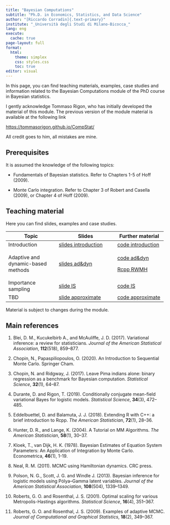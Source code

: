 ```yaml
---
title: "Bayesian Computations"
subtitle: "Ph.D. in Economics, Statistics, and Data Science"
author: "[Riccardo Corradin]{.text-primary}"
institute: "_Università degli Studi di Milano-Bicocca_"
lang: eng
execute:
  cache: true
page-layout: full
format:
  html:
    theme: simplex
    css: styles.css
    toc: true
editor: visual
---
```


In this page, you can find teaching materials, examples, case studies and information related to the Bayesian Computations module of the PhD course in Bayesian statistics.

I gently acknowledge Tommaso Rigon, who has initially developed the material of this module. The previous version of the module material is available at the following link

<https://tommasorigon.github.io/CompStat/>

All credit goes to him, all mistakes are mine.

## **Prerequisites**

It is assumed the knowledge of the following topics:

-   Fundamentals of Bayesian statistics. Refer to Chapters 1-5 of Hoff (2009).

-   Monte Carlo integration. Refer to Chapter 3 of Robert and Casella (2009), or Chapter 4 of Hoff (2009).

## **Teaching material**

Here you can find slides, examples and case studies.

+------------------------------------+------------------------------------------+-----------------------------------+
| Topic                              | Slides                                   | Further material                  |
+====================================+==========================================+===================================+
| Introduction                       | [slides introduction](slides/slide1.pdf) | [code introduction](code/code1.R) |
+------------------------------------+------------------------------------------+-----------------------------------+
| Adaptive and dynamic-based methods | [slides ad&dyn](slides/slide2.pdf)       | [code ad&dyn](code/code2.R)       |
|                                    |                                          |                                   |
|                                    |                                          | [Rcpp RWMH](code/RWMH.cpp)        |
+------------------------------------+------------------------------------------+-----------------------------------+
| Importance sampling                | [slide IS](slides/slide3.pdf)            | [code IS](code/code3.R)           |
+------------------------------------+------------------------------------------+-----------------------------------+
| TBD                                | [slide approximate](slides/slide4.pdf)   | [code approximate](code/code4.R)  |
+------------------------------------+------------------------------------------+-----------------------------------+

Material is subject to changes during the module.

## **Main references**

1.  Blei, D. M., Kucukelbirb A., and McAuliffe, J. D. (2017). Variational inference: a review for statisticians. *Journal of the American Statistical Association*, **112**(518), 859–877.

2.  Chopin, N., Papaspiliopoulos, O. (2020). An Introduction to Sequential Monte Carlo. Springer Cham.

3.  Chopin, N. and Ridgway, J. (2017). Leave Pima indians alone: binary regression as a benchmark for Bayesian computation. *Statistical Science*, **32**(1), 64–87.

4.  Durante, D. and Rigon, T. (2019). Conditionally conjugate mean-field variational Bayes for logistic models. *Statistical Science*, **34**(3), 472–485.

5.  Eddelbuettel, D. and Balamuta, J. J. (2018). Extending R with C++: a brief introduction to Rcpp. *The American Statistician*, **72**(1), 28–36.

6.  Hunter, D. R., and Lange, K. (2004). A Tutorial on MM Algorithms. *The American Statistician*, **58**(1), 30–37.

7.  Kloek, T., van Dijk, H. K. (1978). Bayesian Estimates of Equation System Parameters: An Application of Integration by Monte Carlo. Econometrica, **46**(1), 1-19.

8.  Neal, R. M. (2011). MCMC using Hamiltonian dynamics. CRC press.

9.  Polson, N. G., Scott, J. G. and Windle J. (2013). Bayesian inference for logistic models using Pólya–Gamma latent variables. *Journal of the American Statistical Association*, **108**(504), 1339–1349.

10. Roberts, G. O. and Rosenthal, J. S. (2001). Optimal scaling for various Metropolis-Hastings algorithms. *Statistical Science*, **16**(4), 351–367.

11. Roberts, G. O. and Rosenthal, J. S. (2009). Examples of adaptive MCMC. *Journal of Computational and Graphical Statistics*, **18**(2), 349–367.
